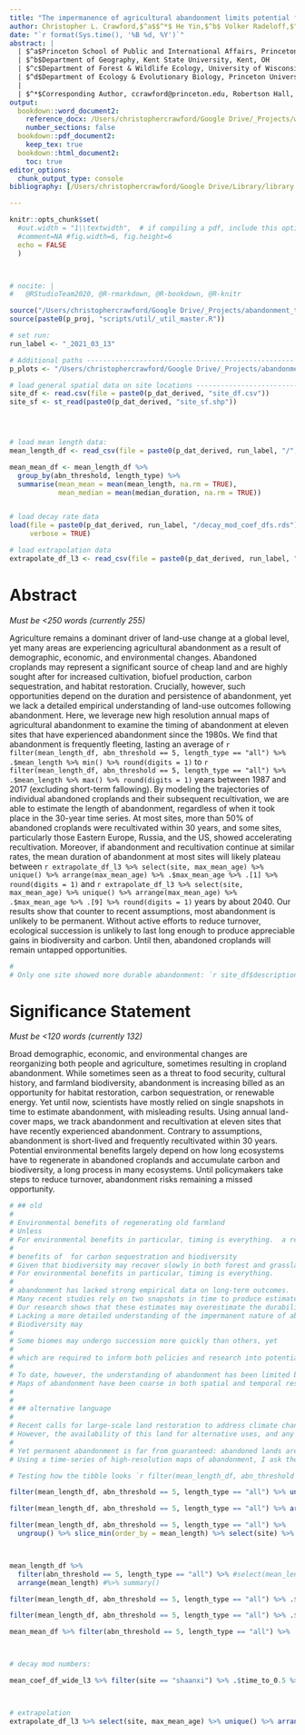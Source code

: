 ```yaml
---
title: "The impermanence of agricultural abandonment limits potential for environmental benefits (draft)"
author: Christopher L. Crawford,$^a$$^*$ He Yin,$^b$ Volker Radeloff,$^c$ and David S. Wilcove$^{a, d}$
date: "`r format(Sys.time(), '%B %d, %Y')`"
abstract: |
  | $^a$Princeton School of Public and International Affairs, Princeton University, Princeton, NJ
  | $^b$Department of Geography, Kent State University, Kent, OH
  | $^c$Department of Forest & Wildlife Ecology, University of Wisconsin - Madison, Madison, WI
  | $^d$Department of Ecology & Evolutionary Biology, Princeton University, Princeton, NJ
  |
  | $^*$Corresponding Author, ccrawford@princeton.edu, Robertson Hall, Princeton University, Princeton, NJ
output:
  bookdown::word_document2:
    reference_docx: /Users/christophercrawford/Google Drive/_Projects/writing/scripts/word_style_ref.docx
    number_sections: false
  bookdown::pdf_document2: 
    keep_tex: true
  bookdown::html_document2:
    toc: true
editor_options:
  chunk_output_type: console
bibliography: [/Users/christophercrawford/Google Drive/Library/library.bib, packages.bib]

---
```


```r
knitr::opts_chunk$set(
  #out.width = "1\\textwidth",  # if compiling a pdf, include this option
  #comment=NA #fig.width=6, fig.height=6
  echo = FALSE
  )



# nocite: |
#   @RStudioTeam2020, @R-rmarkdown, @R-bookdown, @R-knitr
```
```r
source("/Users/christophercrawford/Google Drive/_Projects/abandonment_trajectories/scripts/0_start.R")
source(paste0(p_proj, "scripts/util/_util_master.R"))
```


```r
# set run:
run_label <- "_2021_03_13"

# Additional paths --------------------------------------------------- #
p_plots <- "/Users/christophercrawford/Google Drive/_Projects/abandonment_trajectories/output/plots/"

# load general spatial data on site locations --------------------------------------------------- #
site_df <- read.csv(file = paste0(p_dat_derived, "site_df.csv"))
site_sf <- st_read(paste0(p_dat_derived, "site_sf.shp"))




# load mean length data:
mean_length_df <- read_csv(file = paste0(p_dat_derived, run_label, "/", "mean_length_df", run_label, ".csv"))

mean_mean_df <- mean_length_df %>% 
  group_by(abn_threshold, length_type) %>%
  summarise(mean_mean = mean(mean_length, na.rm = TRUE),
            mean_median = mean(median_duration, na.rm = TRUE))


# load decay rate data
load(file = paste0(p_dat_derived, run_label, "/decay_mod_coef_dfs.rds"), 
     verbose = TRUE)

# load extrapolation data
extrapolate_df_l3 <- read_csv(file = paste0(p_dat_derived, run_label, "/extrapolate_df_l3", run_label, ".csv"))


```


# Abstract
*Must be <250 words (currently 255)*

Agriculture remains a dominant driver of land-use change at a global level, yet many areas are experiencing agricultural abandonment as a result of demographic, economic, and environmental changes.
Abandoned croplands may represent a significant source of cheap land and are highly sought after for increased cultivation, biofuel production, carbon sequestration, and habitat restoration.
Crucially, however, such opportunities depend on the duration and persistence of abandonment, yet we lack a detailed empirical understanding of land-use outcomes following abandonment.
Here, we leverage new high resolution annual maps of agricultural abandonment to examine the timing of abandonment at eleven sites that have experienced abandonment since the 1980s.
We find that abandonment is frequently fleeting, lasting an average of `r filter(mean_length_df, abn_threshold == 5, length_type == "all") %>% .$mean_length %>% min() %>% round(digits = 1)` to `r filter(mean_length_df, abn_threshold == 5, length_type == "all") %>% .$mean_length %>% max() %>% round(digits = 1)` years between 1987 and 2017 (excluding short-term fallowing).
By modeling the trajectories of individual abandoned croplands and their subsequent recultivation, we are able to estimate the length of abandonment, regardless of when it took place in the 30-year time series.
At most sites, more than 50% of abandoned croplands were recultivated within 30 years, and some sites, particularly those Eastern Europe, Russia, and the US, showed accelerating recultivation.
Moreover, if abandonment and recultivation continue at similar rates, the mean duration of abandonment at most sites will likely plateau between `r extrapolate_df_l3 %>% select(site, max_mean_age) %>% unique() %>% arrange(max_mean_age) %>% .$max_mean_age %>% .[1] %>% round(digits = 1)` and `r extrapolate_df_l3 %>% select(site, max_mean_age) %>% unique() %>% arrange(max_mean_age) %>% .$max_mean_age %>% .[9] %>% round(digits = 1)` years by about 2040.
Our results show that counter to recent assumptions, most abandonment is unlikely to be permanent.
Without active efforts to reduce turnover, ecological succession is unlikely to last long enough to produce appreciable gains in biodiversity and carbon.
Until then, abandoned croplands will remain untapped opportunities.

```r
# 
# Only one site showed more durable abandonment: `r site_df$description[9]`, where projections require `r mean_coef_df_wide_l3 %>% filter(site == "shaanxi") %>% .$time_to_0.5 %>% round(digits = 1)` years for 50% abandoned cropland to be recultivated, likely a result of Chinese reforestation and afforestation programs.
```


# Significance Statement
*Must be <120 words (currently 132)*

Broad demographic, economic, and environmental changes are reorganizing both people and agriculture, sometimes resulting in cropland abandonment. 
While sometimes seen as a threat to food security, cultural history, and farmland biodiversity, abandonment is increasing billed as an opportunity for habitat restoration, carbon sequestration, or renewable energy.
Yet until now, scientists have mostly relied on single snapshots in time to estimate abandonment, with misleading results.
Using annual land-cover maps, we track abandonment and recultivation at eleven sites that have recently experienced abandonment.
Contrary to assumptions, abandonment is short-lived and frequently recultivated within 30 years.
Potential environmental benefits largely depend on how long ecosystems have to regenerate in abandoned croplands and accumulate carbon and biodiversity, a long process in many ecosystems.
Until policymakers take steps to reduce turnover, abandonment risks remaining a missed opportunity.



```r
# ## old
# 
# Environmental benefits of regenerating old farmland 
# Unless 
# For environmental benefits in particular, timing is everything.  a result,  policymakers 
# 
# benefits of  for carbon sequestration and biodiversity 
# Given that biodiversity may recover slowly in both forest and grassland ecosystems, and carbon sequestration benefits only last as long as  carbon sequestration may 
# For environmental benefits in particular, timing is everything. 
# 
# abandonment has lacked strong empirical data on long-term outcomes.
# Many recent studies rely on two snapshots in time to produce estimates of abandonment. 
# Our research shows that these estimates may overestimate the durability of abandonment.
# Lacking a more detailed understanding of the impermanent nature of abandonment, . 
# Biodiversity may 
# 
# Some biomes may undergo succession more quickly than others, yet
# 
# which are required to inform both policies and research into potential opportunities for this land
# 
# To date, however, the understanding of abandonment has been limited by data availability.
# Maps of abandonment have been coarse in both spatial and temporal resolution, resulting in potentially misleading estimates of availability.
# 
# 
# ## alternative language
# 
# Recent calls for large-scale land restoration to address climate change and biodiversity loss have highlighted this reservoir of land for its potential to provide environmental benefits in the form of regenerating wildlife habitats and carbon sequestration. 
# However, the availability of this land for alternative uses, and any potential environmental benefits, depend first and foremost on the duration and durability of abandonment, and therefore how long habitats are allowed to regenerate.
# 
# Yet permanent abandonment is far from guaranteed: abandoned lands are increasingly sought after for increased cultivation, renewable energy, and biofuel production, calling the potential for long-term regeneration into question. 
# Using a time-series of high-resolution maps of abandonment, I ask the following: how long does abandoned agricultural land typically remain abandoned for, and how does this vary geographically across sites? Then, by modeling the recultivation of abandoned lands through time, I provide insights about the potential benefits that may accrue into the future if current recultivation trends continue. Finally, I investigate which spatial factors best explain which lands are abandoned for longer periods of time. Together, these results provide a clearer picture of the potential for habitat regeneration to take place in abandoned croplands, and in turn, to provide benefits in terms of species habitat gains and carbon sequestration. As abandonment trends continue around the world, these results will help improve policy responses to abandonment, either to reduce frequent turnover and gain more benefits from abandoned lands, or to target conservation investment and protection to those areas that are more likely to provide environmental benefits.
```





```r
# Testing how the tibble looks `r filter(mean_length_df, abn_threshold == 5, length_type == "all") %>% ungroup() %>% slice_min(order_by = mean_length) %>% select(site) %>% unlist() %>% capwords()`

filter(mean_length_df, abn_threshold == 5, length_type == "all") %>% ungroup() %>% summarise(min = min(mean_length))

filter(mean_length_df, abn_threshold == 5, length_type == "all") %>% arrange(mean_length) %>% .[1, ] %>% .$site

filter(mean_length_df, abn_threshold == 5, length_type == "all") %>%
  ungroup() %>% slice_min(order_by = mean_length) %>% select(site) %>% unlist() %>% capwords()



mean_length_df %>% 
  filter(abn_threshold == 5, length_type == "all") %>% #select(mean_length) %>% 
  arrange(mean_length) #%>% summary()

filter(mean_length_df, abn_threshold == 5, length_type == "all") %>% .$mean_length %>% min()

filter(mean_length_df, abn_threshold == 5, length_type == "all") %>% .$mean_length %>% max()

mean_mean_df %>% filter(abn_threshold == 5, length_type == "all") %>% .$mean_mean



# decay mod numbers:

mean_coef_df_wide_l3 %>% filter(site == "shaanxi") %>% .$time_to_0.5 %>% round(digits = 1)



# extrapolation
extrapolate_df_l3 %>% select(site, max_mean_age) %>% unique() %>% arrange(max_mean_age) %>% .$max_mean_age %>% .[9] %>% round(digits = 2)

```